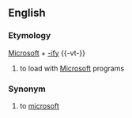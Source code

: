 ==English==
===Etymology===
[[Microsoft]] + [[-ify]]
{{-vt-}}
#{{slang}} to load with [[Microsoft]] programs
===Synonym===
#to [[microsoft]]